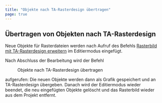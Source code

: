```yaml
---
title: "Objekte nach TA-Rasterdesign übertragen"
page: true
---
```

## &#220;bertragen von Objekten nach TA-Rasterdesign

Neue Objekte f&#252;r Rasterdateien werden nach Aufruf des Befehls [Rasterbild mit TA-Rasterdesign erweitern](../fachschalea1lageplan/rasterbildmitta-rasterdesignerweitern)
 im Editiermodus eingef&#252;gt.

Nach Abschluss der Bearbeitung wird der Befehl  <Menu>Objekte nach TA-Rasterdesign übertragen</Menu>  aufgerufen: Die neuen Objekte werden dann als Grafik gespeichert und an TA-Rasterdesign &#252;bergeben.
Danach wird der Editiermodus wieder beendet, die neu eingef&#252;gten Objekte gel&#246;scht und das Rasterbild wieder aus dem Projekt entfernt.